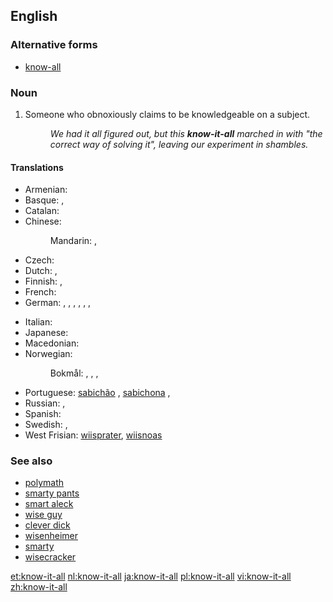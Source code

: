 ==English==

===Alternative forms===
* [[know-all]]

===Noun===
{{en-noun|head=[[know]]-[[it]]-[[all]]}}

# {{context|pejorative|lang=en}} Someone who obnoxiously claims to be knowledgeable on a subject.
#: ''We had it all figured out, but this '''know-it-all''' marched in with "the correct way of solving it", leaving our experiment in shambles.''

====Translations====
{{trans-top|someone who obnoxiously claims to be knowledgeable on a subject}}
* Armenian: {{t-|hy|գիտունիկ|tr=gitunik}}
* Basque: {{t+|eu|sasijakintsu}}, {{t-|eu|sasijakitun}}
* Catalan: {{t-|ca|setciències}}
* Chinese:
*: Mandarin: {{t|cmn|萬事通|sc=Hani}}, {{t|cmn|万事通|tr=wànshìtōng|sc=Hani}}
* Czech: {{t-|cs|vševěd|m}}
* Dutch: {{t+|nl|betweter|m}}, {{t+|nl|wijsneus|m}}
* Finnish: {{t-|fi|kaikkitietävä}}, {{t+|fi|besserwisser}}
* French: {{t+|fr|M. Je-Sais-Tout|m}}
* German: {{t+|de|Besserwisser|m}}, {{t-|de|Neunmalkluger|m}}, {{t+|de|Rechthaber|m}}, {{t+|de|Schulmeister|m}}, {{t+|de|Klugscheißer|m}}, {{t+|de|Schlaumeier|m}}, {{t-|de|Schlauberger|m}}
{{trans-mid}}
* Italian: {{t-|it|sapientone}}
* Japanese: {{t|ja|知ったかぶり|tr=しったかぶりをするひと, shittakaburi o suru hito|alt=知ったかぶりをする人|sc=Jpan}} {{qualifier|no exact term exists, the term for the action is idiomatic}}
* Macedonian: {{t-|mk|сезнајко|m|tr=séznajko|sc=Cyrl}}
* Norwegian:
*: Bokmål: {{t+|no|bedreviter|m}}, {{t-|no|viktigper|m}}, {{t+|nb|forståsegpåer|m}}, {{t-|nb|besserwisser|m}}
* Portuguese: [[sabichão]] {{m}}, [[sabichona]] {{f}}, {{t-|pt|sabe tudo|m|f}}
* Russian: {{t+|ru|всезнайка|m|f|tr=vseznájka}}, {{qualifier|also a famous protagonist}} {{t+|ru|знайка|m|f|tr=znájka}}
* Spanish: {{t-|es|sabelotodo}}
* Swedish: {{t-|sv|viktigpetter}}, {{t+|sv|besserwisser|c}}
* West Frisian: [[wiisprater]], [[wiisnoas]]
{{trans-bottom}}

===See also===
* [[polymath]]
* [[smarty pants]]
* [[smart aleck]]
* [[wise guy]]
* [[clever dick]]
* [[wisenheimer]]
* [[smarty]]
* [[wisecracker]]

[[et:know-it-all]]
[[nl:know-it-all]]
[[ja:know-it-all]]
[[pl:know-it-all]]
[[vi:know-it-all]]
[[zh:know-it-all]]